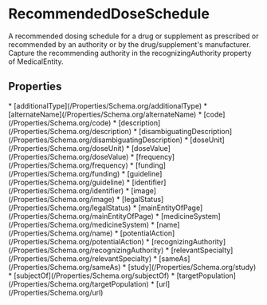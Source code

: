   
# RecommendedDoseSchedule

A recommended dosing schedule for a drug or supplement as prescribed or recommended by an authority or by the drug/supplement's manufacturer. Capture the recommending authority in the recognizingAuthority property of MedicalEntity.

## Properties

<Grid>
* [additionalType](/Properties/Schema.org/additionalType)
* [alternateName](/Properties/Schema.org/alternateName)
* [code](/Properties/Schema.org/code)
* [description](/Properties/Schema.org/description)
* [disambiguatingDescription](/Properties/Schema.org/disambiguatingDescription)
* [doseUnit](/Properties/Schema.org/doseUnit)
* [doseValue](/Properties/Schema.org/doseValue)
* [frequency](/Properties/Schema.org/frequency)
* [funding](/Properties/Schema.org/funding)
* [guideline](/Properties/Schema.org/guideline)
* [identifier](/Properties/Schema.org/identifier)
* [image](/Properties/Schema.org/image)
* [legalStatus](/Properties/Schema.org/legalStatus)
* [mainEntityOfPage](/Properties/Schema.org/mainEntityOfPage)
* [medicineSystem](/Properties/Schema.org/medicineSystem)
* [name](/Properties/Schema.org/name)
* [potentialAction](/Properties/Schema.org/potentialAction)
* [recognizingAuthority](/Properties/Schema.org/recognizingAuthority)
* [relevantSpecialty](/Properties/Schema.org/relevantSpecialty)
* [sameAs](/Properties/Schema.org/sameAs)
* [study](/Properties/Schema.org/study)
* [subjectOf](/Properties/Schema.org/subjectOf)
* [targetPopulation](/Properties/Schema.org/targetPopulation)
* [url](/Properties/Schema.org/url)
</Grid>

